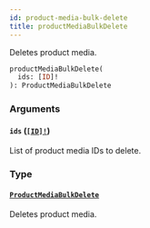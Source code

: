```yaml
---
id: product-media-bulk-delete
title: productMediaBulkDelete
---
```


Deletes product media.

```graphql
productMediaBulkDelete(
  ids: [ID]!
): ProductMediaBulkDelete

```

### Arguments

#### `ids` ([`[ID]!`](/docs/developer/api-reference/scalars/id))

List of product media IDs to delete.

### Type

#### [`ProductMediaBulkDelete`](/docs/developer/api-reference/objects/product-media-bulk-delete)

Deletes product media.
